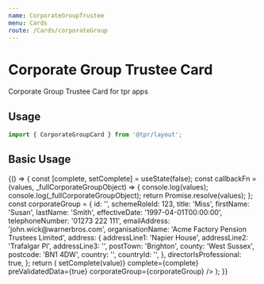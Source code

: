 ```yaml
---
name: CorporateGroupTrustee
menu: Cards
route: /Cards/corporateGroup
---
```



# Corporate Group Trustee Card

Corporate Group Trustee Card for tpr apps

## Usage

```js
import { CorporateGroupCard } from '@tpr/layout';
```

## Basic Usage

<Playground>
	{() => {
		const [complete, setComplete] = useState(false);
		const callbackFn = (values, _fullCorporateGroupObject) => {
			console.log(values);
			console.log(_fullCorporateGroupObject);
			return Promise.resolve(values);
		};
		const corporateGroup = {
			id: '',
			schemeRoleId: 123,
			title: 'Miss',
			firstName: 'Susan',
			lastName: 'Smith',
			effectiveDate: '1997-04-01T00:00:00',
			telephoneNumber: '01273 222 111',
			emailAddress: 'john.wick@warnerbros.com',
			organisationName: 'Acme Factory Pension Trustees Limited',
			address: {
				addressLine1: 'Napier House',
				addressLine2: 'Trafalgar Pl',
				addressLine3: '',
				postTown: 'Brighton',
				county: 'West Sussex',
				postcode: 'BN1 4DW',
				country: '',
				countryId: '',
			},
			directorIsProfessional: true,
		};
		return (
			<CorporateGroupCard
				onSaveContacts={callbackFn}
				onSaveName={callbackFn}
				onSaveDirector={callbackFn}
				onRemove={callbackFn}
				onCorrect={(value) => setComplete(value)}
				complete={complete}
				preValidatedData={true}
				corporateGroup={corporateGroup}
			/>
		);
	}}
</Playground>
